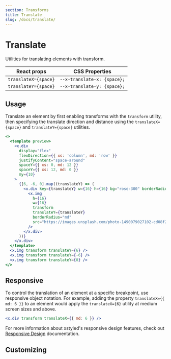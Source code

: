 ```yaml
---
section: Transforms
title: Translate
slug: /docs/translate/
---
```


# Translate

Utilities for translating elements with transform.

| React props          | CSS Properties              |
| -------------------- | --------------------------- |
| `translateX={space}` | `--x-translate-x: {space};` |
| `translateY={space}` | `--x-translate-y: {space};` |

## Usage

Translate an element by first enabling transforms with the `transform` utility, then specifying the translate direction and distance using the `translateX={space}` and `translateY={space}` utilities.

```jsx preview color=rose
<>
  <template preview>
    <x.div
      display="flex"
      flexDirection={{ xs: 'column', md: 'row' }}
      justifyContent="space-around"
      spaceY={{ xs: 0, md: 12 }}
      spaceY={{ xs: 12, md: 0 }}
      my={10}
    >
      {[6, -6, 0].map((translateY) => (
        <x.div key={translateY} w={16} h={16} bg="rose-300" borderRadius="md">
          <x.img
            h={16}
            w={16}
            transform
            translateY={translateY}
            borderRadius="md"
            src="https://images.unsplash.com/photo-1490079027102-cd08f2308c73?ixlib=rb-1.2.1&ixid=MXwxMjA3fDB8MHxwaG90by1wYWdlfHx8fGVufDB8fHw%3D&auto=format&fit=crop&w=285&h=285&q=80"
          />
        </x.div>
      ))}
    </x.div>
  </template>
  <x.img transform translateY={6} />
  <x.img transform translateY={-6} />
  <x.img transform translateY={0} />
</>
```

## Responsive

To control the translation of an element at a specific breakpoint, use responsive object notation. For example, adding the property `translateX={{ md: 6 }}` to an element would apply the `translateX={6}` utility at medium screen sizes and above.

```jsx
<x.div transform translateX={{ md: 6 }} />
```

For more information about xstyled's responsive design features, check out [Responsive Design](@TODO-link) documentation.

## Customizing


<CustomizeSpace />
